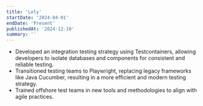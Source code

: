 ```yaml
---
title: 'Lely'
startDate: '2024-04-01'
endDate: 'Present'
publishedAt: '2024-12-10'
summary: ''
---
```


- Developed an integration testing strategy using Testcontainers, allowing developers to isolate databases and components for consistent and reliable testing.
- Transitioned testing teams to Playwright, replacing legacy frameworks like Java Cucumber, resulting in a more efficient and modern testing strategy.
- Trained offshore test teams in new tools and methodologies to align with agile practices.